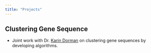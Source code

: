 ```yaml
---
title: "Projects"
---
```


## Clustering Gene Sequence

- Joint work with Dr. [Karin Dorman](https://www.stat.iastate.edu/people/karin-dorman) on clustering gene sequences by developing algorithms.
